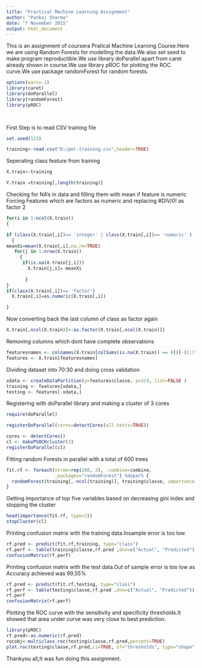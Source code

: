 ```yaml
---
title: "Practical Machine Learning Assignment"
author: "Pankaj Sharma"
date: "7 November 2015"
output: html_document
---
```

This is an assignment of coursera Pratical Machine Learning Course.Here we are using Random Forests for modelling the data.We also set seed to make program reproductible.We use library doParallel apart from caret already shown in course.We use library pROC for plotting the ROC curve.We use package randomForest for random forests.


```r
options(warn=-1)
library(caret)
library(doParallel)
library(randomForest)
library(pROC)

 
```

First Step is to read CSV training file

```r


set.seed(123)

training<-read.csv("D:/pml-training.csv",header=TRUE)


```
Seperating class feature from training

```r
X.train<-training

Y.train =training[,length(training)]
```
Checking for NA's in data and filling them with mean if feature is numeric
Forcing Features which are factors as numeric and replacing #DIV/0! as factor 2

```r

for(i in 1:ncol(X.train))
{

if (class(X.train[,i])== 'integer' | class(X.train[,i])== 'numeric' )
  {
meanXi=mean(X.train[,i],na.rm=TRUE)
   for(j in 1:nrow(X.train))
     {
      if(is.na(X.train[j,i]))
        X.train[j,i]= meanXi
         
       }
}
if(class(X.train[,i])== 'factor')
  X.train[,i]=as.numeric(X.train[,i])

}

```
Now converting back the last column of class as factor again
```r
X.train[,ncol(X.train)]<-as.factor(X.train[,ncol(X.train)])
```
Removing columns which dont have complete observations
```r
featuresnames <- colnames(X.train[colSums(is.na(X.train)) == 0])[-(1:7)]
features <- X.train[featuresnames]

```
Dividing dataset into 70:30 and doing cross validation
```r
xdata <- createDataPartition(y=features$classe, p=3/4, list=FALSE )
training <- features[xdata,]
testing <- features[-xdata,]
```
Registering with doParallel library and making a cluster of 3 cores
```r
require(doParallel)

registerDoParallel(cores=detectCores(all.tests=TRUE))

cores <- detectCores()
cl <- makePSOCKcluster(3)
registerDoParallel(cl)
```
Fitting random Forests in parallel with a total of 600 trees
```r
fit.rf <- foreach(ntree=rep(200, 3), .combine=combine, 
                  .packages="randomForest") %dopar% {
  randomForest(training[,-ncol(training)], training$classe, importance = TRUE, ntree = ntree)
}

```
Getting importance of top five variables based on decreasing gini index  and stopping the cluster
```r
head(importance(fit.rf, type=2))
stopCluster(cl)

```
Printing confusion matrix with the training data.Insample error is too low.
```r
rf.pred <- predict(fit.rf,training, type="class")
rf.perf <- table(training$classe,rf.pred ,dnn=c("Actual", "Predicted"))
confusionMatrix(rf.perf)

```
Printing confusion matrix with the test data.Out of sample error is too low as Accuracy achieved was 99.55%
```r
rf.pred <- predict(fit.rf,testing, type="class")
rf.perf <- table(testing$classe,rf.pred ,dnn=c("Actual", "Predicted"))
rf.perf
confusionMatrix(rf.perf)

```
Plotting the ROC curve with the sensitivity and specificity thresholds.It showed that area under curve was very close to best prediction.

```r
library(pROC)
rf.pred<-as.numeric(rf.pred)
rocobj<-multiclass.roc(testing$classe,rf.pred,percent=TRUE)
plot.roc(testing$classe,rf.pred,ci=TRUE, of="thresholds", type="shape", col="blue")

```
Thankyou all,It was fun doing this assignment.
